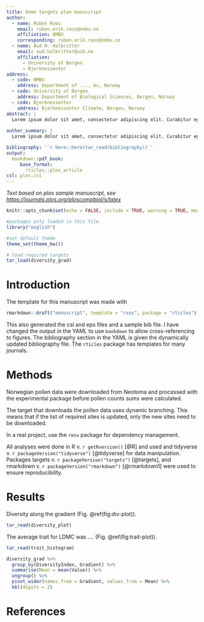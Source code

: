 ```yaml
---
title: Demo targets plan manuscript
author:
  - name: Ruben Roos
    email: ruben.erik.roos@nmbu.no
    affiliation: NMBU
    corresponding: ruben.erik.roos@nmbu.no
  - name: Aud H. Halbritter
    email: aud.halbritter@uib.no
    affiliation: 
      - University of Bergen
      - Bjerknessenter
address:
  - code: NMBU
    address: Department of ..., As, Norway
  - code: University of Bergen
    address: Department of Biological Sciences, Bergen, Norway
  - code: Bjerknessenter
    address: Bjerknessenter Climate, Bergen, Norway
abstract: |
  Lorem ipsum dolor sit amet, consectetur adipiscing elit. Curabitur eget porta erat. Morbi consectetur est vel gravida pretium. Suspendisse ut dui eu ante cursus gravida non sed sem. Nullam sapien tellus, commodo id velit id, eleifend volutpat quam. Phasellus mauris velit, dapibus finibus elementum vel, pulvinar non tellus. Nunc pellentesque pretium diam, quis maximus dolor faucibus id. Nunc convallis sodales ante, ut ullamcorper est egestas vitae. Nam sit amet enim ultrices, ultrices elit pulvinar, volutpat risus.
  
author_summary: |
  Lorem ipsum dolor sit amet, consectetur adipiscing elit. Curabitur eget porta erat. Morbi consectetur est vel gravida pretium. Suspendisse ut dui eu ante cursus gravida non sed sem. Nullam sapien tellus, commodo id velit id, eleifend volutpat quam. Phasellus mauris velit, dapibus finibus elementum vel, pulvinar non tellus. Nunc pellentesque pretium diam, quis maximus dolor faucibus id. Nunc convallis sodales ante, ut ullamcorper est egestas vitae. Nam sit amet enim ultrices, ultrices elit pulvinar, volutpat risus.

bibliography: '`r here::here(tar_read(bibliography))`'
output:
  bookdown::pdf_book:
     base_format: 
       rticles::plos_article
csl: plos.csl
---
```


_Text based on plos sample manuscript, see <https://journals.plos.org/ploscompbiol/s/latex>_

```r
knitr::opts_chunk$set(echo = FALSE, include = TRUE, warning = TRUE, message = TRUE, error = TRUE)

#packages only loaded in this file
library("english")

#set default theme
theme_set(theme_bw())

# load required targets
tar_load(diversity_grad)

```


# Introduction

The template for this manuscript was made with 


```r
rmarkdown::draft("manuscript", template = "rsos", package = "rticles")
```

This also generated the csl and eps files and a sample bib file.
I have changed the output in the YAML to use `bookdown` to allow cross-referencing to figures.
The bibliography section in the YAML is given the dynamically updated bibliography file.
The `rticles` package has templates for many journals.

# Methods

Norwegian pollen data were downloaded from Neotoma and processed with the experimental package before pollen counts sums were calculated.

The target that downloads the pollen data uses dynamic branching. 
This means that if the list of required sites is updated, only the new sites need to be downloaded.

In a real project, use the `renv` package for dependency management.

All analyses were done in R v. `r getRversion()` [@R] and used
and tidyverse v. `r packageVersion("tidyverse")` [@tidyverse] for data manipulation.
Packages targets v. `r packageVersion("targets")` [@targets], and
rmarkdown v. `r packageVersion("rmarkdown")` [@rmarkdown1] were used to ensure reproducibility.

# Results

Diversity along the gradient (Fig. \@ref(fig:div-plot)).

```r
tar_read(diversity_plot)
```

The average trait for LDMC was .... (Fig. \@ref(fig:trait-plot)).

```r
tar_read(trait_histogram)
```




```r

diversity_grad %>% 
  group_by(DiversityIndex, Gradient) %>% 
  summarise(Mean = mean(Value)) %>% 
  ungroup() %>% 
  pivot_wider(names_from = Gradient, values_from = Mean) %>% 
  kbl(digits = 2)

```


# References {#references .unnumbered}
